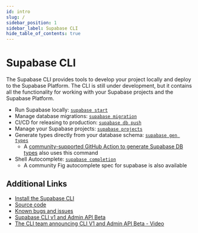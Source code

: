 ```yaml
---
id: intro
slug: /
sidebar_position: 1
sidebar_label: Supabase CLI
hide_table_of_contents: true
---
```


# Supabase CLI

The Supabase CLI provides tools to develop your project locally and deploy to the Supabase Platform.
The CLI is still under development, but it contains all the functionality for working with your Supabase projects and the Supabase Platform.

- Run Supabase locally: [`supabase start`](https://supabase.com/docs/reference/cli/usage#supabase-start)
- Manage database migrations: [`supabase migration`](https://supabase.com/docs/reference/cli/usage#supabase-migration)
- CI/CD for releasing to production: [`supabase db push`](https://supabase.com/docs/reference/cli/usage#supabase-db-push)
- Manage your Supabase projects: [`supabase projects`](https://supabase.com/docs/reference/cli/usage#supabase-projects)
- Generate types directly from your database schema: [`supabase gen types`](https://supabase.com/docs/reference/cli/usage#supabase-gen)
    - A [community-supported GitHub Action to generate Supabase DB types](https://github.com/lyqht/generate-supabase-db-types-github-action) also uses this command
- Shell Autocomplete: [`supabase completion`](https://supabase.com/docs/reference/cli/usage#supabase-completion)
    - A community Fig autocomplete spec for supabase is also available

## Additional Links

- [Install the Supabase CLI](/docs/guides/cli)
- [Source code](https://github.com/supabase/cli)
- [Known bugs and issues](https://github.com/supabase/cli/issues)
- [Supabase CLI v1 and Admin API Beta](https://supabase.com/blog/supabase-cli-v1-and-admin-api-beta)
- [The CLI team announcing CLI V1 and Admin API Beta - Video](https://www.youtube.com/watch?v=OpPOaJI_Z28)

